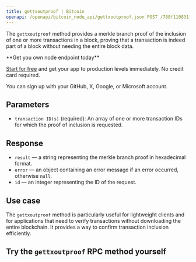 ---
title: gettxoutproof | Bitcoin
openapi: /openapi/bitcoin_node_api/gettxoutproof.json POST /788f110831fe13808302bd79796d55e8
---

The `gettxoutproof` method provides a merkle branch proof of the inclusion of one or more transactions in a block, proving that a transaction is indeed part of a block without needing the entire block data.

<Check>
**Get you own node endpoint today**

[Start for free](https://console.chainstack.com/) and get your app to production levels immediately. No credit card required.

You can sign up with your GitHub, X, Google, or Microsoft account.
</Check>


## Parameters

* `transaction ID(s)` (required): An array of one or more transaction IDs for which the proof of inclusion is requested.

## Response

* `result` — a string representing the merkle branch proof in hexadecimal format.
* `error` — an object containing an error message if an error occurred, otherwise `null`.
* `id` — an integer representing the ID of the request.

## Use case

The `gettxoutproof` method is particularly useful for lightweight clients and for applications that need to verify transactions without downloading the entire blockchain. It provides a way to confirm transaction inclusion efficiently.

## Try the `gettxoutproof` RPC method yourself